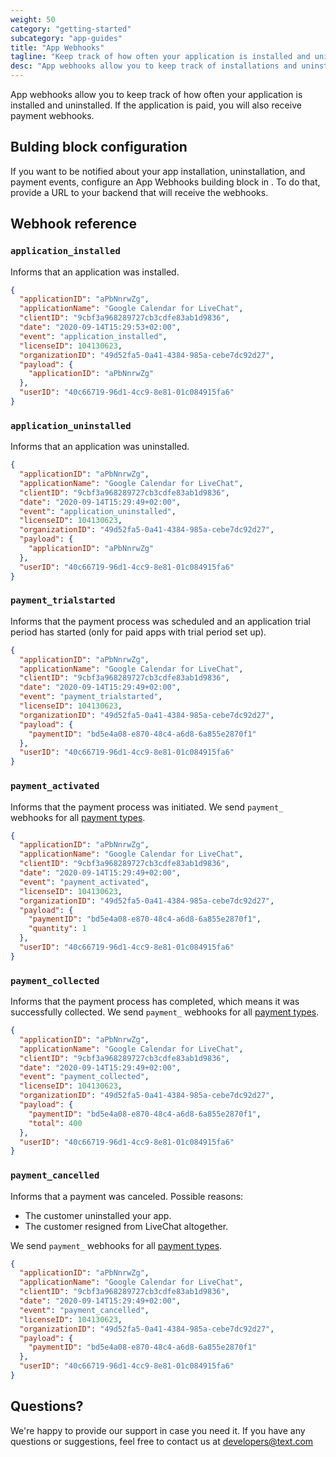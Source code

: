 ```yaml
---
weight: 50
category: "getting-started"
subcategory: "app-guides"
title: "App Webhooks"
tagline: "Keep track of how often your application is installed and uninstalled with app webhooks."
desc: "App webhooks allow you to keep track of installations and uninstallations of your app. To be notified about those events, configure app webhooks in Developer Console."
---
```


App webhooks allow you to keep track of how often your application is installed and uninstalled. If the application is paid, you will also receive payment webhooks.

## Bulding block configuration

If you want to be notified about your app installation, uninstallation, and payment events, configure an App Webhooks building block in <Placeholder id="DEVELOPER_CONSOLE_URL" />. To do that, provide a URL to your backend that will receive the webhooks.

## Webhook reference

### `application_installed`

Informs that an application was installed.

<CodeResponse>

```json
{
  "applicationID": "aPbNnrwZg",
  "applicationName": "Google Calendar for LiveChat",
  "clientID": "9cbf3a968289727cb3cdfe83ab1d9836",
  "date": "2020-09-14T15:29:53+02:00",
  "event": "application_installed",
  "licenseID": 104130623,
  "organizationID": "49d52fa5-0a41-4384-985a-cebe7dc92d27",
  "payload": {
    "applicationID": "aPbNnrwZg"
  },
  "userID": "40c66719-96d1-4cc9-8e81-01c084915fa6"
}
```

</CodeResponse>

### `application_uninstalled`

Informs that an application was uninstalled.

<CodeResponse>

```json
{
  "applicationID": "aPbNnrwZg",
  "applicationName": "Google Calendar for LiveChat",
  "clientID": "9cbf3a968289727cb3cdfe83ab1d9836",
  "date": "2020-09-14T15:29:49+02:00",
  "event": "application_uninstalled",
  "licenseID": 104130623,
  "organizationID": "49d52fa5-0a41-4384-985a-cebe7dc92d27",
  "payload": {
    "applicationID": "aPbNnrwZg"
  },
  "userID": "40c66719-96d1-4cc9-8e81-01c084915fa6"
}
```

</CodeResponse>

### `payment_trialstarted`

Informs that the payment process was scheduled and an application trial period has started (only for paid apps with trial period set up).

<CodeResponse>

```json
{
  "applicationID": "aPbNnrwZg",
  "applicationName": "Google Calendar for LiveChat",
  "clientID": "9cbf3a968289727cb3cdfe83ab1d9836",
  "date": "2020-09-14T15:29:49+02:00",
  "event": "payment_trialstarted",
  "licenseID": 104130623,
  "organizationID": "49d52fa5-0a41-4384-985a-cebe7dc92d27",
  "payload": { 
    "paymentID": "bd5e4a08-e870-48c4-a6d8-6a855e2870f1"
  },
  "userID": "40c66719-96d1-4cc9-8e81-01c084915fa6"
}
```

</CodeResponse>

### `payment_activated`

Informs that the payment process was initiated. We send `payment_` webhooks for all [payment types](/monetization/billing-api/#payment-types).

<CodeResponse>

```json
{
  "applicationID": "aPbNnrwZg",
  "applicationName": "Google Calendar for LiveChat",
  "clientID": "9cbf3a968289727cb3cdfe83ab1d9836",
  "date": "2020-09-14T15:29:49+02:00",
  "event": "payment_activated",
  "licenseID": 104130623,
  "organizationID": "49d52fa5-0a41-4384-985a-cebe7dc92d27",
  "payload": { 
    "paymentID": "bd5e4a08-e870-48c4-a6d8-6a855e2870f1", 
    "quantity": 1 
  },
  "userID": "40c66719-96d1-4cc9-8e81-01c084915fa6"
}
```

</CodeResponse>

### `payment_collected`

Informs that the payment process has completed, which means it was successfully collected. We send `payment_` webhooks for all [payment types](/monetization/billing-api/#payment-types).

<CodeResponse>

```json
{
  "applicationID": "aPbNnrwZg",
  "applicationName": "Google Calendar for LiveChat",
  "clientID": "9cbf3a968289727cb3cdfe83ab1d9836",
  "date": "2020-09-14T15:29:49+02:00",
  "event": "payment_collected",
  "licenseID": 104130623,
  "organizationID": "49d52fa5-0a41-4384-985a-cebe7dc92d27",
  "payload": { 
    "paymentID": "bd5e4a08-e870-48c4-a6d8-6a855e2870f1", 
    "total": 400 
  },
  "userID": "40c66719-96d1-4cc9-8e81-01c084915fa6"
}
```

</CodeResponse>

### `payment_cancelled`

Informs that a payment was canceled. Possible reasons:

- The customer uninstalled your app.
- The customer resigned from LiveChat altogether.

We send `payment_` webhooks for all [payment types](/monetization/billing-api/#payment-types).

<CodeResponse>

```json
{
  "applicationID": "aPbNnrwZg",
  "applicationName": "Google Calendar for LiveChat",
  "clientID": "9cbf3a968289727cb3cdfe83ab1d9836",
  "date": "2020-09-14T15:29:49+02:00",
  "event": "payment_cancelled",
  "licenseID": 104130623,
  "organizationID": "49d52fa5-0a41-4384-985a-cebe7dc92d27",
  "payload": { 
    "paymentID": "bd5e4a08-e870-48c4-a6d8-6a855e2870f1"
  },
  "userID": "40c66719-96d1-4cc9-8e81-01c084915fa6"
}
```

</CodeResponse>

## Questions?

We're happy to provide our support in case you need it. If you have any questions or suggestions, feel free to contact us at [developers@text.com](mailto:developers@text.com)
